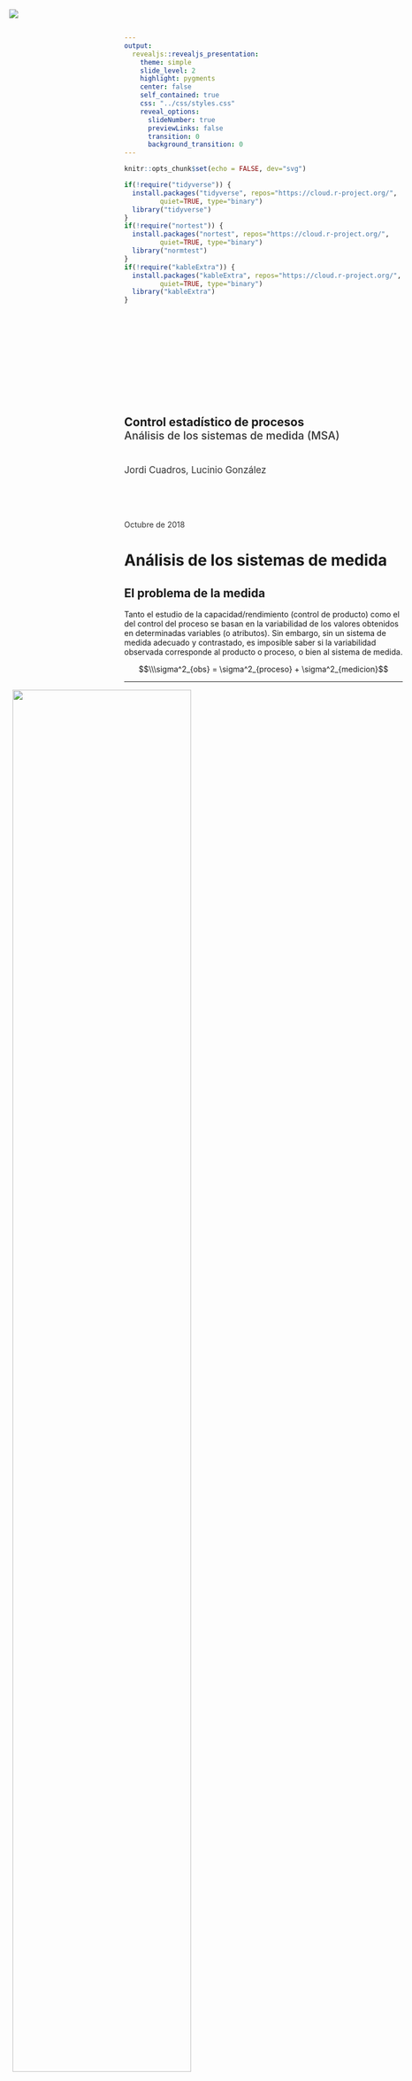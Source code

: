 ```yaml
---
output:
  revealjs::revealjs_presentation:
    theme: simple
    slide_level: 2
    highlight: pygments
    center: false
    self_contained: true
    css: "../css/styles.css"
    reveal_options:
      slideNumber: true
      previewLinks: false
      transition: 0
      background_transition: 0
---
```


```r
knitr::opts_chunk$set(echo = FALSE, dev="svg")
```

```r
if(!require("tidyverse")) {
  install.packages("tidyverse", repos="https://cloud.r-project.org/",
         quiet=TRUE, type="binary")
  library("tidyverse")
}
if(!require("nortest")) {
  install.packages("nortest", repos="https://cloud.r-project.org/",
         quiet=TRUE, type="binary")
  library("normtest")
}
if(!require("kableExtra")) {
  install.packages("kableExtra", repos="https://cloud.r-project.org/",
         quiet=TRUE, type="binary")
  library("kableExtra")
}
```

##

<img src="../images/IQSlogo.png" style="border-style:none;box-shadow:none;
position:absolute;margin:0;top:20px;left:20px;max-width:200px;height:auto;" />

<div style="font-size:1.5em;font-weight:700;margin-top:200px;">Control estadístico de procesos</div>
<div style="font-size:1.4em;font-weight:500;color:#333333;">Análisis de los sistemas de medida (MSA)</div>
<div style="font-size:1.2em;margin-top:40px;color:#333333;">Jordi Cuadros, Lucinio González</div>
<div style="margin-top:80px;color:#333333;">Octubre de 2018</div>


# Análisis de los sistemas de medida

## El problema de la medida

Tanto el estudio de la capacidad/rendimiento (control de producto) como el del control del proceso se basan en la variabilidad de los valores obtenidos en determinadas variables (o atributos). Sin embargo, sin un sistema de medida adecuado y contrastado, es imposible saber si la variabilidad observada corresponde al producto o proceso, o bien al sistema de medida.

$$\\\sigma^2_{obs} = \sigma^2_{proceso} + \sigma^2_{medicion}$$

----

![](img001.png){style=width:80%;margin-left:-40%;}

<p class="bibref">AIAG (Automotive Industry Action Group)(2010). *Measurement Systems Analysis. Reference Manual*. </p>


## *Measurement Systems Analysis*

El análisis de los sistemas de medida (MSA) corresponde al conjunto de técnicas y métodos estadísticos destinados a estudiar la variabilidad producida por las mediciones.

Incluye el estudio de los siguientos aspectos de la medición:

- discriminación
- estabilidad
- sesgo o exactitud
- linealidad
- precisión (repetibilidad y reproducibilidad)

----

Se presentan en este apartado algunos métodos para estudiar estos aspectos de la variabilidad de las medidas, para el caso de variables en el caso de medidas replicables.

Para el caso de atributos o de medidas no replicables, puede encontrarse información en:

- <span class="bibref">AIAG (Automotive Industry Action Group)(2010). *Measurement Systems Analysis. Reference Manual*. </span>
- <span class="bibref">http://www.asq-1302.org/wp-content/uploads/2011/08/Attribute-Gage-RR-Ridgway.pdf</span>


# Discriminación

## ¿Qué significa?

La discriminación, o resolución de un sistema de medida, es el mínimo cambio de valor de la propiedad que el sistema puede detectar (o dar como resultado de forma fidedigna).

En un instrumento graduado, a menudo se considera la mitad del paso (si este es fácil de apreciar).

Un sistema de medida es adecuado si permite determinar un número suficiente de categorías (valores distintos) en el rango de trabajo (tolerancia, $LSE - LIE$, o variablidad del proceso, $(LSC- LIC) \sqrt{n}$).


## Procedimiento

### A priori

El sistema de medida deben permitir establecer 10 categorías de distintas. El error de medida esperado debe ser inferior o igual a la décima parte del rango de trabajo.


### A posteriori

La discriminación del sistema de medida se puede calcular a partir de los estudios de precisión (*Gauge/Gage R&R*) como

$$\\ndc = \sqrt{2} \  {\sigma_{total} \over \sigma_{GRR}}$$

----

![](img002.png){style=width:70%;margin-left:-35%;}

<p class="bibref">AIAG (Automotive Industry Action Group)(2010). *Measurement Systems Analysis. Reference Manual*. </p>


## Ejemplo

En una planta donde se fabrican agujas de máquinas de coser se ha decidido establecer un sistema de control automático del grosor de las mismas. 

Si las especificaciones para el grosor de la aguja indican que el diámetro debe ser de entre 0,655 y 0,665 mm, y la capacidad del proceso es de 1,45, determina si un instrumento cuya tolerancia sea de 10 &mu;m es adecuado para el sistema de medida. 


# Estabilidad y exactitud

## ¿Qué significan?
La *estabilidad* de una medida indica la independencia de su valor con el tiempo. Es sistema de medición es estable si, dada una pieza de referencia, el resultado de su media está control estadístico.

La *exactitud* se refiere a la proximidad del valor observado como resultado de una medición, con el valor real de la propiedad estudiada.

La estabilidad es una condición necesaria para la exactitud.


## Procedimiento para la determinación de la estabilidad

1. Se obtiene un individuo (muestra), a ser posible de valor certificado/conocido en la propiedad a determinar, de la zona central del rango de trabajo.
2. De forma periódica, se determina 3-5 veces la propiedad de interés con el sistema de medida. Estas determinaciones deben incluir toda la variabilidad de las condiciones en las que el instrumento es usado.
3. Se analizan estos valores mediante un gráfico de control de Shewhart (Xbarra-R).

Puede ser adecuado repetir el estudio en los extremos superior e inferior del rango de trabajo.


## Procedimiento para la determinación de la exactitud

1. Comprobada la estabilidad del sistema de medida, se toma un individuo (muestra) de la zona central del rango de trabajo, cuyo valor en la propiedad esté certificado/sea conocido (trazable a una referencia estándar), $x_{referencia}$.
2. Se determina el valor de la propiedad (*n* veces, al menos 10) por parte de un único operador.
3. Se calcula el sesgo para cada uno de los resultados

$$\\d_i = x_i - x_{referencia}$$

4. Se representan estos valores en un histograma o un diagrama de caja para descartar la presencia de puntos anómalos. Si no hay, se prosigue el estudio.

----

5. Se determina el sesgo medio, $\bar d$.
6. Se determina la desviación estándar asociada a la repetibilidad (a través de un estudio *Gauge/Gage R&R*) o como $\sigma_d$.
7. Se comprueba que la repetibilidad sea aceptable.

$$\\ \%EV = 100 \  \dfrac {\sigma_{repetibilidad}} {\sigma_{total}}$$

Si no se dispone de la desviación estándar total, se usa como estimación una sexta parte del rango de trabajo.

$\%EV$ debe ser inferior al 10% para que la repetibilidad sea aceptable. Si es así, se prosigue con el estudio de sesgo.

----

8. Se contrasta la hipótesis de sesgo igual a cero, a través de una prueba *t* (asumida normalidad de los valores obtenidos).

$$\\t = \dfrac {\bar d \sqrt{n}} {\sigma_d}$$


## Ejemplo

En el control de calidad de un vidrio para aplicaciones en microelectrónica, se ha decidido establecer como variable de control, la constante dieléctrica (permititividad relativa) a 599 MHz. Las especificaciones se han establecido en el rango de 7,50 a 7,70.

Para evaluar el sesgo de un determinado sistema de medida, se ha tomado una referencia de valor 7,60, y esta ha sido evaluada por un mismo operario 20 veces de acuerdo con la norma técnica en vigor.

----

Los valores obtenidos se muestran en tabla adjunta, de arriba a abajo y de izquierda a derecha ,y en el fichero <a href="constante.txt">constante.txt</a>.

```r
datos <- read.table("constante.txt", header=FALSE, dec=",")
kable_styling(kable(matrix(datos[,1],ncol=5)), font_size=24)
```

Estudia la exactitud del sistema de medida.


# Linealidad

## ¿Qué significa?

Se dice que un sistema de medición es **lineal** cuando el sesgo es indepediente del valor de la determinación; es decir, es constante en todo en el rango de trabajo.

No incluiremos en este desarrollo los estudios de linealidad. Puede encontrarse información sobre el desarrollo de los mismos en

- <span class="bibref">AIAG (Automotive Industry Action Group)(2010). *Measurement Systems Analysis. Reference Manual*. </span>


# Precisión (*Gauge/Gage R&R*)

## ¿Qué significa?

Se refiere a la **variabilidad aleatoria** del sistema de medida, es decir la variabilidad que queda una vez eliminado cualquier de estabilidad, de sesgo y de linealidad que pudiese presentar el sistema.

Se descompone una componente de repetibilidad y una de reproducibilidad.

$$\\\sigma^2_{medicion} = \sigma^2_{GRR} = \sigma^2_{repetibilidad} + \sigma^2_{reproducibilidad}$$

----

La **repetibilidad** es la variabilidad inherente al instrumento, es decir aquella que se observa cuando instrumento y operador son constantes.

La **reproducibilidad** es la variabilidad asociada al cambio de operador y/o de instrumento.

Los estudios de repetibilidad y reproducibilidad se denominan *Gauge/Gage R&R*.

----

<div style="font-style:italic;">
D.1.1.2 repeatability (of results of measurements) [VIM 3.6] closeness of the agreement between the results of successive measurements of the same measurand carried out under the same conditions of measurement.

- the same measurement procedure
- the same observer
- the same measuring instrument, used under the same conditions
- the same location
- repetition over a short period of time.
</div>

<p class="bibref">Taylor, B. N., & Kuyatt, C. E. (1994). *Guidelines for evaluating and expressing the uncertainty of NIST measurement results*. NIST Technical Note 1297. https://www.nist.gov/pml/nist-technical-note-1297</p>

----

<div style="font-style:italic;">
D.1.1.3 reproducibility (of results of measurements) [VIM 3.7] closeness of the agreement between the results of measurements of the same measurand carried out under changed conditions of measurement

- principle of measurement
- method of measurement
- observer
- measuring instrument
- reference standard
- location
- conditions of use
- time.

</div>

<p class="bibref">Taylor, B. N., & Kuyatt, C. E. (1994). *Guidelines for evaluating and expressing the uncertainty of NIST measurement results*. NIST Technical Note 1297. https://www.nist.gov/pml/nist-technical-note-1297</p>


## Estudios *Gauge/Gage R&R*

Existen dos tipus de estudios *Gauge/Gage R&R*:

- Diseño cruzado (*Crossed*): Aquellos donde cada operario mide cada pieza un número de veces.
- Diseño anidado (*Nested*): Aquellos en los que cada operario mide solo parte de las piezas.

Solo veremos los diseños cruzados con un solo instrumento de medida.


## Procedimiento -- Diseño cruzado (*Crossed*)

<div style="font-size:30px;">
1. Se recogen medidas para *n* piezas y *k* operadores de forma balanceada, *r* repeticiones para cada pieza y operador. Estas se toman en orden aleatorio para evitar sesgos.
2. Se analizan gráficamente los datos. Existen distintas opciones de gráficos. Se sugieren entre otros:
    - Gráfico de variabilidad
    - Gráfico de interacción: Permite comprobar la existencia de interacciones operador-parte.
    - Gráfico de residuales: Permite comprobar las condiciones de aplicación del análisis de varianza: normalidad y homocedasticidad de los residuales.
3. Se calculan los componentes de variabilidad asociados a la precisión (*R&R*).
</div>

----

### Gráfico de variabilidad

![](img004.png){style=width:70%;margin-left:-35%;}

<span class="bibref">https://www.spcforexcel.com/knowledge/measurement-systems-analysis/anova-gage-rr-part-1</span>

----

### Gráfico de interacción

![](img005.png){style=width:80%;margin-left:-40%;}

<p class="bibref">AIAG (Automotive Industry Action Group)(2010). *Measurement Systems Analysis. Reference Manual*. </p>

----

### Gráfico de residuales

![](img006.png){style=width:70%;margin-left:-35%;}

<p class="bibref">AIAG (Automotive Industry Action Group)(2010). *Measurement Systems Analysis. Reference Manual*. </p>

----

### Cálculos de los componentes de la variabilidad (método del ANOVA)

Existen distintos métodos para el cálculo de los componentes de la variabilidad del sistema de medida. El más recomendado actualmente es el método basado en el análisis de la varianza (ANOVA).

El análisis de la varianza se basa en la descomposición de la varianza del conjunto de los datos.

El cálculo está detallado en

- <span class="bibref">https://www.spcforexcel.com/knowledge/measurement-systems-analysis/anova-gage-rr-part-1</span>
- <span class="bibref">https://www.spcforexcel.com/knowledge/measurement-systems-analysis/anova-gage-rr-part-2</span>
- <span class="bibref">https://www.spcforexcel.com/knowledge/measurement-systems-analysis/anova-gage-rr-part-3</span>

----

![](img008.png){style=width:70%;margin-left:-35%;}

<span class="bibref">https://www.spcforexcel.com/knowledge/measurement-systems-analysis/anova-gage-rr-part-1</span>

----

<div style="font-size:20px;">

$$ \begin{align}
   \\ \sigma^2_{repetibilidad}  &= MS_{Equipment}
   \\ \sigma^2_{interaccion}  &=  \max \Bigg(0;{ {MS_{Operators*Parts} - \sigma^2_{repetibilidad}}
      \over r}\Bigg)
   \\ \sigma^2_{proceso} &= { {MS_{Parts} - MS_{Operators*Parts} } \over {k\ r} }
   \\ \sigma^2_{operadores} &= { {MS_{Operators} - MS_{Operators*Parts} } \over {n\ r} }
   \\
   \\ \sigma^2_{reproducibilidad} &= \sigma^2_{operadores} + \sigma^2_{interaccion}
   \\ \sigma^2_{GRR} &= \sigma^2_{reproducibilidad} + \sigma^2_{repetibilidad}
   \\ \sigma^2_{total} &= \sigma^2_{obs} = \sigma^2_{proceso} + \sigma^2_{GRR}
   \end{align}
$$

</div>

----

<div style="font-size:20px;">

$$ \begin{align}
   \\ \%ContribVarianza(x) &= 100 \  \dfrac {\sigma^2_{x}}{\sigma^2_{total}}
   \\ \sigma_{x}  &= \sqrt {\sigma^2_{x}}
   \\ StudyVariation(x) &= 6 \  \sigma_{x}
   \\ \%StudyVariation(x) &= 100 \  \dfrac {\sigma_{x}}{\sigma_{total}}
   \\ \%Tolerance(x) &= 100 \ 
   \\ &\ \dfrac {6 \ \sigma_{x}}{min(LSE - LIE; (LSC -LIC) \sqrt{n}) }
   \end{align}
$$

</div>


## Criterios de análisis de los estudios R&R

- El sistema de medida es **aceptable** cuando la variabilidad asociada (como desviación estándar, *Study Variation*) del componente R&R es inferior al 10% de la total (o de la tolerancia).
- El sistema de medida **NO** es aceptable cuando la variabilidad asociada (*Study Variation*) del componente R&R es superior al 30% de la total (o de la tolerancia).

----

![](img007.png){style=width:80%;margin-left:-40%;}

<p class="bibref">AIAG (Automotive Industry Action Group)(2010). *Measurement Systems Analysis. Reference Manual*. </p>  


## Ejemplo

Suppose the ABC Company needs to evaluate a gasket thickness gauge. Three operators (George, Jane, and Robert) are selected for this study. Using the same gauge, each operator measures ten parts (gaskets) in a random order. Each part is measured by each operator twice (two trials). The following statements create a data set called ABC that contains the measurements (gasket thicknesses) collected by each operator (<a href="thickness.txt">thickness.txt</a>).

Ejemplo adaptado de SAS/QC(R) 13.1 User's Guide. http://support.sas.com/documentation/cdl/en/qcug/66857/HTML/default/viewer.htm#qcug_grr_sect011.htm


# Referencias normativas

##

- AIAG (Automotive Industry Action Group)(2010). Measurement Systems Analysis. Reference Manual. http://www.aiag.org/
- ASTM E2782 - Standard Guide for Measurement Systems Analysis




